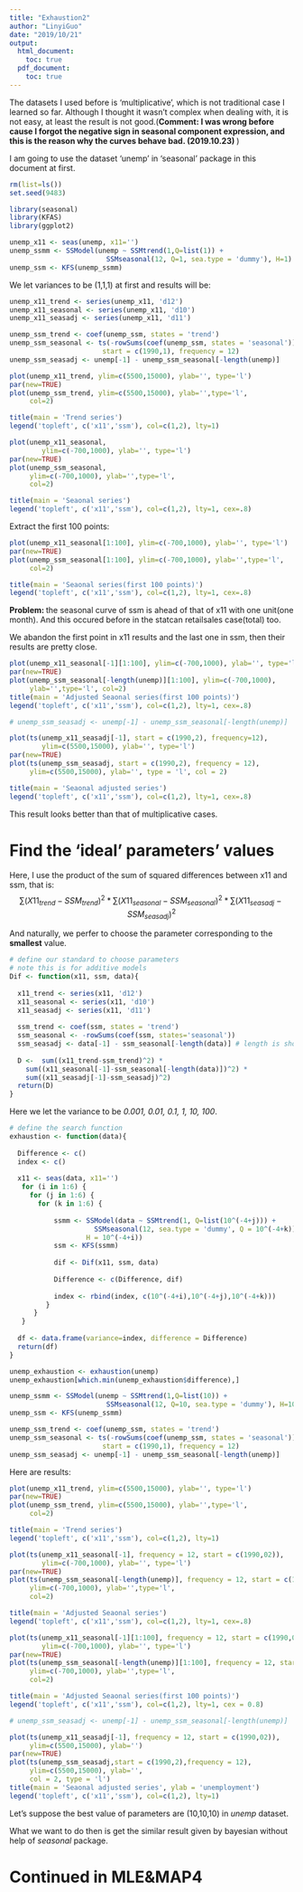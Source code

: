 ```yaml
---
title: "Exhaustion2"
author: "LinyiGuo"
date: "2019/10/21"
output: 
  html_document:
    toc: true
  pdf_document:
    toc: true
---
```


The datasets I used before is 'multiplicative', which is not traditional case I learned so far. Although I thought it wasn't complex when dealing with, it is not easy, at least the result is not good.(**Comment: I was wrong before cause I forgot the negative sign in seasonal component expression, and this is the reason why the curves behave bad. (2019.10.23) **)

I am going to use the dataset 'unemp' in 'seasonal' package in this document at first.

```r
rm(list=ls())
set.seed(9483)
```
```r
library(seasonal)
library(KFAS)
library(ggplot2)
```

```r
unemp_x11 <- seas(unemp, x11='')
unemp_ssmm <- SSModel(unemp ~ SSMtrend(1,Q=list(1)) + 
                        SSMseasonal(12, Q=1, sea.type = 'dummy'), H=1)
unemp_ssm <- KFS(unemp_ssmm)
```

We let variances to be (1,1,1) at first and results will be:

```r
unemp_x11_trend <- series(unemp_x11, 'd12')
unemp_x11_seasonal <- series(unemp_x11, 'd10')
unemp_x11_seasadj <- series(unemp_x11, 'd11')

unemp_ssm_trend <- coef(unemp_ssm, states = 'trend')
unemp_ssm_seasonal <- ts(-rowSums(coef(unemp_ssm, states = 'seasonal')), 
                       start = c(1990,1), frequency = 12)
unemp_ssm_seasadj <- unemp[-1] - unemp_ssm_seasonal[-length(unemp)]

```

```r
plot(unemp_x11_trend, ylim=c(5500,15000), ylab='', type='l')
par(new=TRUE)
plot(unemp_ssm_trend, ylim=c(5500,15000), ylab='',type='l',
     col=2)

title(main = 'Trend series')
legend('topleft', c('x11','ssm'), col=c(1,2), lty=1)
```
```r
plot(unemp_x11_seasonal,
        ylim=c(-700,1000), ylab='', type='l')
par(new=TRUE)
plot(unemp_ssm_seasonal,
     ylim=c(-700,1000), ylab='',type='l',
     col=2)

title(main = 'Seaonal series')
legend('topleft', c('x11','ssm'), col=c(1,2), lty=1, cex=.8)
```

Extract the first 100 points:

```r
plot(unemp_x11_seasonal[1:100], ylim=c(-700,1000), ylab='', type='l')
par(new=TRUE)
plot(unemp_ssm_seasonal[1:100], ylim=c(-700,1000), ylab='',type='l',
     col=2)

title(main = 'Seaonal series(first 100 points)')
legend('topleft', c('x11','ssm'), col=c(1,2), lty=1, cex=.8)
```

**Problem: ** the seasonal curve of ssm is ahead of that of x11 with one unit(one month). And this occured before in the statcan retailsales case(total) too.

We abandon the first point in x11 results and the last one in ssm, then their results are pretty close.

```r
plot(unemp_x11_seasonal[-1][1:100], ylim=c(-700,1000), ylab='', type='l')
par(new=TRUE)
plot(unemp_ssm_seasonal[-length(unemp)][1:100], ylim=c(-700,1000),
     ylab='',type='l', col=2)
title(main = 'Adjusted Seaonal series(first 100 points)')
legend('topleft', c('x11','ssm'), col=c(1,2), lty=1, cex=.8)
```

```r
# unemp_ssm_seasadj <- unemp[-1] - unemp_ssm_seasonal[-length(unemp)]

plot(ts(unemp_x11_seasadj[-1], start = c(1990,2), frequency=12),
        ylim=c(5500,15000), ylab='', type='l')
par(new=TRUE)
plot(ts(unemp_ssm_seasadj, start = c(1990,2), frequency = 12), 
     ylim=c(5500,15000), ylab='', type = 'l', col = 2)

title(main = 'Seaonal adjusted series')
legend('topleft', c('x11','ssm'), col=c(1,2), lty=1, cex=.8)

```

This result looks better than that of multiplicative cases.

# Find the 'ideal' parameters' values

Here, I use the product of the sum of squared differences between x11 and ssm, that is: $$\sum(X11_{trend}-SSM_{trend})^2 * \sum(X11_{seasonal}-SSM_{seasonal})^2 * \sum(X11_{seasadj}-SSM_{seasadj})^2$$ 

And naturally, we perfer to choose the parameter corresponding to the **smallest** value.

```r
# define our standard to choose parameters
# note this is for additive models
Dif <- function(x11, ssm, data){
  
  x11_trend <- series(x11, 'd12')
  x11_seasonal <- series(x11, 'd10')
  x11_seasadj <- series(x11, 'd11')
  
  ssm_trend <- coef(ssm, states = 'trend')
  ssm_seasonal <- -rowSums(coef(ssm, states='seasonal'))
  ssm_seasadj <- data[-1] - ssm_seasonal[-length(data)] # length is shorter
 
  D <-  sum((x11_trend-ssm_trend)^2) * 
    sum((x11_seasonal[-1]-ssm_seasonal[-length(data)])^2) *
    sum((x11_seasadj[-1]-ssm_seasadj)^2)
  return(D)
}
```

Here we let the variance to be *0.001, 0.01, 0.1, 1, 10, 100*.

```r
# define the search function
exhaustion <- function(data){
  
  Difference <- c()
  index <- c()
  
  x11 <- seas(data, x11='')
   for (i in 1:6) {
     for (j in 1:6) {
       for (k in 1:6) {
         
           ssmm <- SSModel(data ~ SSMtrend(1, Q=list(10^(-4+j))) + 
                     SSMseasonal(12, sea.type = 'dummy', Q = 10^(-4+k)),
                   H = 10^(-4+i))
           ssm <- KFS(ssmm)
           
           dif <- Dif(x11, ssm, data)
           
           Difference <- c(Difference, dif)
           
           index <- rbind(index, c(10^(-4+i),10^(-4+j),10^(-4+k)))
         }
      }
   }
  
  df <- data.frame(variance=index, difference = Difference)
  return(df)
}
```

```r
unemp_exhaustion <- exhaustion(unemp)
unemp_exhaustion[which.min(unemp_exhaustion$difference),]
```

```r
unemp_ssmm <- SSModel(unemp ~ SSMtrend(1,Q=list(10)) + 
                        SSMseasonal(12, Q=10, sea.type = 'dummy'), H=10)
unemp_ssm <- KFS(unemp_ssmm)
```

```r
unemp_ssm_trend <- coef(unemp_ssm, states = 'trend')
unemp_ssm_seasonal <- ts(-rowSums(coef(unemp_ssm, states = 'seasonal')), 
                       start = c(1990,1), frequency = 12)
unemp_ssm_seasadj <- unemp[-1] - unemp_ssm_seasonal[-length(unemp)]

```

Here are results:

```r
plot(unemp_x11_trend, ylim=c(5500,15000), ylab='', type='l')
par(new=TRUE)
plot(unemp_ssm_trend, ylim=c(5500,15000), ylab='',type='l',
     col=2)

title(main = 'Trend series')
legend('topleft', c('x11','ssm'), col=c(1,2), lty=1)
```

```r
plot(ts(unemp_x11_seasonal[-1], frequency = 12, start = c(1990,02)),
        ylim=c(-700,1000), ylab='', type='l')
par(new=TRUE)
plot(ts(unemp_ssm_seasonal[-length(unemp)], frequency = 12, start = c(1990,02)),
     ylim=c(-700,1000), ylab='',type='l',
     col=2)

title(main = 'Adjusted Seaonal series')
legend('topleft', c('x11','ssm'), col=c(1,2), lty=1, cex=.8)
```


```r
plot(ts(unemp_x11_seasonal[-1][1:100], frequency = 12, start = c(1990,02)),
        ylim=c(-700,1000), ylab='', type='l')
par(new=TRUE)
plot(ts(unemp_ssm_seasonal[-length(unemp)][1:100], frequency = 12, start = c(1990,02)),
     ylim=c(-700,1000), ylab='',type='l',
     col=2)

title(main = 'Adjusted Seaonal series(first 100 points)')
legend('topleft', c('x11','ssm'), col=c(1,2), lty=1, cex = 0.8)
```

```r
# unemp_ssm_seasadj <- unemp[-1] - unemp_ssm_seasonal[-length(unemp)]

plot(ts(unemp_x11_seasadj[-1], frequency = 12, start = c(1990,02)),
     ylim=c(5500,15000), ylab='')
par(new=TRUE)
plot(ts(unemp_ssm_seasadj,start = c(1990,2),frequency = 12),
     ylim=c(5500,15000), ylab='',
     col = 2, type = 'l')
title(main = 'Seaonal adjusted series', ylab = 'unemployment')
legend('topleft', c('x11','ssm'), col=c(1,2), lty=1)
```


Let's suppose the best value of parameters are (10,10,10) in *unemp* dataset.

What we want to do then is get the similar result given by bayesian without help of *seasonal* package.

# Continued in MLE&MAP4
